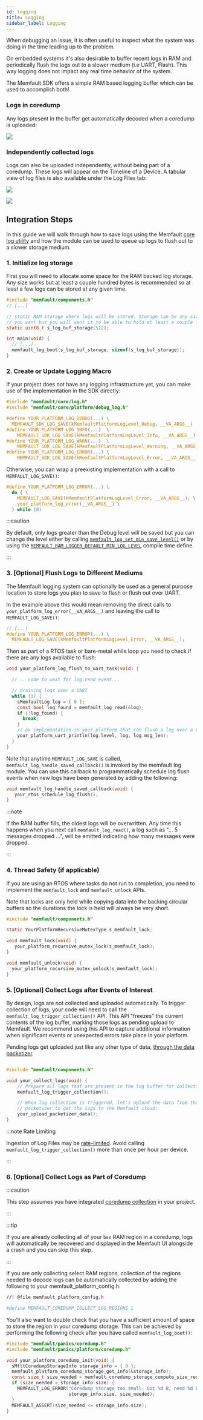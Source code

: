 ```yaml
---
id: logging
title: Logging
sidebar_label: Logging
---
```


When debugging an issue, it is often useful to inspect what the system was doing
in the time leading up to the problem.

On embedded systems it's also desirable to buffer recent logs in RAM and
periodically flush the logs out to a slower medium (i.e UART, Flash). This way
logging does not impact any real time behavior of the system.

The Memfault SDK offers a simple RAM based logging buffer which can be used to
accomplish both!

### Logs in coredump

Any logs present in the buffer get automatically decoded when a coredump is
uploaded:

![](/img/docs/mcu/logs-with-coredump.png)

### Independently collected logs

Logs can also be uploaded independently, without being part of a coredump. These
logs will appear on the Timeline of a Device. A tabular view of log files is
also available under the Log Files tab:

![](/img/docs/mcu/device-timeline-log.png)

![](/img/docs/mcu/log-file.png)

## Integration Steps

In this guide we will walk through how to save logs using the Memfault
[core log utility](https://github.com/memfault/memfault-firmware-sdk/blob/master/components/include/memfault/core/log.h#L10)
and how the module can be used to queue up logs to flush out to a slower storage
medium.

### 1. Initialize log storage

First you will need to allocate some space for the RAM backed log storage. Any
size works but at least a couple hundred bytes is recommended so at least a few
logs can be stored at any given time.

```c
#include "memfault/components.h"
// [...]

// static RAM storage where logs will be stored. Storage can be any size
// you want but you will want it to be able to hold at least a couple logs.
static uint8_t s_log_buf_storage[512];

int main(void) {
  // [...]
  memfault_log_boot(s_log_buf_storage, sizeof(s_log_buf_storage));
}
```

### 2. Create or Update Logging Macro

If your project does not have any logging infrastructure yet, you can make use
of the implementation in the SDK directly:

```c
#include "memfault/core/log.h"
#include "memfault/core/platform/debug_log.h"

#define YOUR_PLATFORM_LOG_DEBUG(...) \
  MEMFAULT_SDK_LOG_SAVE(kMemfaultPlatformLogLevel_Debug, __VA_ARGS__)
#define YOUR_PLATFORM_LOG_INFO(...)  \
    MEMFAULT_SDK_LOG_SAVE(kMemfaultPlatformLogLevel_Info, __VA_ARGS__)
#define YOUR_PLATFORM_LOG_WARN(...)  \
    MEMFAULT_SDK_LOG_SAVE(kMemfaultPlatformLogLevel_Warning, __VA_ARGS__)
#define YOUR_PLATFORM_LOG_ERROR(...) \
    MEMFAULT_SDK_LOG_SAVE(kMemfaultPlatformLogLevel_Error, __VA_ARGS__)
```

Otherwise, you can wrap a preexisting implementation with a call to
`MEMFAULT_LOG_SAVE()`:

```c
#define YOUR_PLATFORM_LOG_ERROR(...) \
  do { \
    MEMFAULT_LOG_SAVE(kMemfaultPlatformLogLevel_Error, __VA_ARGS__); \
    your_platform_log_error(__VA_ARGS__) \
  } while (0)
```

:::caution

By default, only logs greater than the Debug level will be saved but you can
change the level either by calling
[`memfault_log_set_min_save_level()`](https://github.com/memfault/memfault-firmware-sdk/blob/bf7e954dfa246c7d2ef495ace4e41e8f69fbe8a7/components/include/memfault/core/log.h#L65C2-L65C2)
or by using the
[`MEMFAULT_RAM_LOGGER_DEFAULT_MIN_LOG_LEVEL`](https://github.com/memfault/memfault-firmware-sdk/blob/bf7e954dfa246c7d2ef495ace4e41e8f69fbe8a7/components/include/memfault/default_config.h#L102)
compile time define.

:::

### 3. [Optional] Flush Logs to Different Mediums

The Memfault logging system can optionally be used as a general purpose location
to store logs you plan to save to flash or flush out over UART.

In the example above this would mean removing the direct calls to
`your_platform_log_error(__VA_ARGS__)` and leaving the call to
`MEMFAULT_LOG_SAVE()`:

```c
// [...]
#define YOUR_PLATFORM_LOG_ERROR(...) \
  MEMFAULT_LOG_SAVE(kMemfaultPlatformLogLevel_Error, __VA_ARGS__);
```

Then as part of a RTOS task or bare-metal while loop you need to check if there
are any logs available to flush:

```c
void your_platform_log_flush_to_uart_task(void) {

  // .. code to wait for log read event ..

  // draining logs over a UART
  while (1) {
    sMemfaultLog log = { 0 };
    const bool log_found = memfault_log_read(&log);
    if (!log_found) {
      break;
    }
    // an implementation in your platform that can flush a log over a UART
    your_platform_uart_println(log.level, log, log.msg_len);
  }
}
```

Note that anytime `MEMFAULT_LOG_SAVE` is called,
`memfault_log_handle_saved_callback()` is invoked by the memfault log module.
You can use this callback to programmatically schedule log flush events when new
logs have been generated by adding the following:

```c
void memfault_log_handle_saved_callback(void) {
   your_rtos_schedule_log_flush();
}
```

:::note

If the RAM buffer fills, the oldest logs will be overwritten. Any time this
happens when you next call `memfault_log_read()`, a log such as "... 5 messages
dropped ...", will be emitted indicating how many messages were dropped.

:::

### 4. Thread Safety (if applicable)

If you are using an RTOS where tasks do not run to completion, you need to
implement the `memfault_lock` and `memfault_unlock` APIs.

Note that locks are only held while copying data into the backing circular
buffers so the durations the lock is held will always be very short.

```c
#include "memfault/components.h"

static YourPlatformRecursiveMutexType s_memfault_lock;

void memfault_lock(void) {
   your_platform_recursive_mutex_lock(s_memfault_lock);
}

void memfault_unlock(void) {
  your_platform_recursive_mutex_unlock(s_memfault_lock);
}
```

### 5. [Optional] Collect Logs after Events of Interest

By design, logs are not collected and uploaded automatically. To trigger
collection of logs, your code will need to call the
`memfault_log_trigger_collection()` API. This API "freezes" the current contents
of the log buffer, marking those logs as pending upload to Memfault. We
recommend using this API to capture additional information when significant
events or unexpected errors take place in your platform.

Pending logs get uploaded just like any other type of data,
[through the data packetizer](/docs/mcu/data-from-firmware-to-the-cloud).

```c

#include "memfault/components.h"

void your_collect_logs(void) {
    // Prepare all logs that are present in the log buffer for collection:
    memfault_log_trigger_collection();

    // When log collection is triggered, let's upload the data from the
    // packetizer to get the logs to the Memfault cloud:
    your_upload_packetizer_data();
}

```

:::note Rate Limiting

Ingestion of Log Files may be
[rate-limited](/docs/platform/rate-limiting#log-files). Avoid calling
`memfault_log_trigger_collection()` more than once per hour per device.

:::

### 6. [Optional] Collect Logs as Part of Coredump

:::caution

This step assumes you have integrated [coredump collection](/docs/mcu/coredumps)
in your project.

:::

:::tip

If you are already collecting all of your `bss` RAM region in a coredump, logs
will automatically be recovered and displayed in the Memfault UI alongside a
crash and you can skip this step.

:::

If you are only collecting select RAM regions, collection of the regions needed
to decode logs can be automatically collected by adding the following to your
memfault_platform_config.h.

```bash
//! @file memfault_platform_config.h

#define MEMFAULT_COREDUMP_COLLECT_LOG_REGIONS 1
```

You'll also want to double check that you have a sufficient amount of space to
store the region in your coredump storage. This can be achieved by performing
the following check after you have called `memfault_log_boot()`:

```c
#include "memfault/panics/coredump.h"
#include "memfault/panics/platform/coredump.h"

void your_platform_coredump_init(void) {
  sMfltCoredumpStorageInfo storage_info = { 0 };
  memfault_platform_coredump_storage_get_info(&storage_info);
  const size_t size_needed = memfault_coredump_storage_compute_size_required();
  if (size_needed > storage_info.size) {
    MEMFAULT_LOG_ERROR("Coredump storage too small. Got %d B, need %d B",
                       storage_info.size, size_needed);
  }
  MEMFAULT_ASSERT(size_needed <= storage_info.size);
}
```
